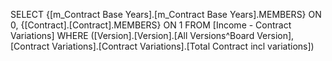 SELECT {[m_Contract Base Years].[m_Contract Base Years].MEMBERS} ON 0, {[Contract].[Contract].MEMBERS} ON 1 FROM [Income - Contract Variations] WHERE ([Version].[Version].[All Versions^Board Version], [Contract Variations].[Contract Variations].[Total Contract incl variations])